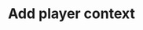 ---
title: 'Add player context'
description: 'Display inline code and code blocks'
icon: 'lightbulb'
---
